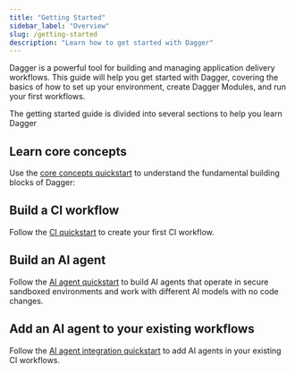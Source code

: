 ```yaml
---
title: "Getting Started"
sidebar_label: "Overview"
slug: /getting-started
description: "Learn how to get started with Dagger"
---
```


Dagger is a powerful tool for building and managing application delivery workflows. This guide will help you get started with Dagger, covering the basics of how to set up your environment, create Dagger Modules, and run your first workflows.

The getting started guide is divided into several sections to help you learn Dagger

## Learn core concepts

Use the [core concepts quickstart](./core-concepts.mdx) to understand the fundamental building blocks of Dagger:

## Build a CI workflow

Follow the [CI quickstart](./ci.mdx) to create your first CI workflow.

## Build an AI agent

Follow the [AI agent quickstart](./agent/index.mdx) to build AI agents that operate in secure sandboxed environments and work with different AI models with no code changes.

## Add an AI agent to your existing workflows

Follow the [AI agent integration quickstart](./agent/inproject.mdx) to add AI agents in your existing CI workflows.
